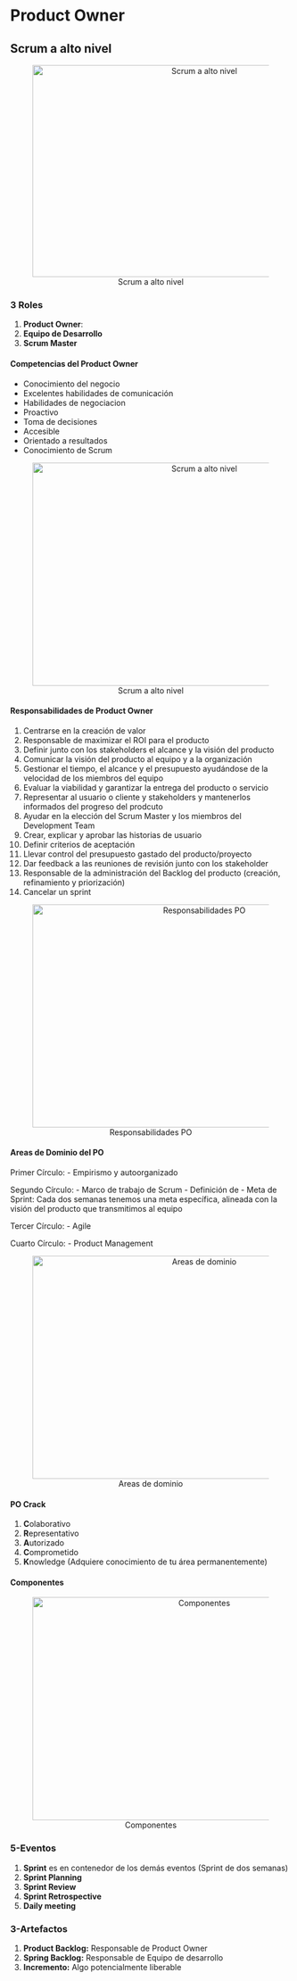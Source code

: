 # Product Owner

## Scrum a alto nivel

<center>
![Scrum a alto nivel](./imgs/P04_overview.png){#id .class width=600 height=380px}
</center>

### 3 Roles
1. **Product Owner**: 
2. **Equipo de Desarrollo**
3. **Scrum Master**

#### Competencias del Product Owner
- Conocimiento del negocio
- Excelentes habilidades de comunicación
- Habilidades de negociacion
- Proactivo
- Toma de decisiones
- Accesible
- Orientado a resultados
- Conocimiento de Scrum

<center>
![Scrum a alto nivel](./imgs/P04_habilidades.png){#id .class width=600 height=400px}
</center>


#### Responsabilidades de Product Owner

1. Centrarse en la creación de valor
2. Responsable de maximizar el ROI para el producto
3. Definir junto con los stakeholders el alcance y la visión del producto
4. Comunicar la visión del producto al equipo y a la organización
5. Gestionar el tiempo, el alcance y el presupuesto ayudándose de la velocidad de los miembros del equipo
6. Evaluar la viabilidad y garantizar la entrega del producto o servicio
7. Representar al usuario o cliente y stakeholders y mantenerlos informados del progreso del prodcuto
8. Ayudar en la elección del Scrum Master y los miembros del Development Team
9. Crear, explicar y aprobar las historias de usuario
10. Definir criterios de aceptación
11. Llevar control del presupuesto gastado del producto/proyecto
12. Dar feedback a las reuniones de revisión junto con los stakeholder
13. Responsable de la administración del Backlog del producto (creación, refinamiento y priorización)
14. Cancelar un sprint

<center>
![Responsabilidades PO](./imgs/P04_responsabilidades.png){#id .class width=600 height=400px}
</center>

#### Areas de Dominio del PO

Primer Círculo:
- Empirismo y autoorganizado

Segundo Círculo:
- Marco de trabajo de Scrum
  - Definición de 
  - Meta de Sprint: Cada dos semanas tenemos una meta específica, alineada con la visión del producto que transmitimos al equipo

Tercer Círculo:
- Agile

Cuarto Círculo:
- Product Management


<center>
![Areas de dominio](./imgs/P04_areas_dominio.png){#id .class width=600 height=400px}
</center>

#### PO Crack
1) **C**olaborativo
2) **R**epresentativo
3) **A**utorizado
4) **C**omprometido
5) **K**nowledge (Adquiere conocimiento de tu área permanentemente)

#### Componentes

<center>
![Componentes](./imgs/P04_componentes.png){#id .class width=600 height=400px}
</center>

### 5-Eventos
1. **Sprint** es en contenedor de los demás eventos (Sprint de dos semanas)
2. **Sprint Planning**
3. **Sprint Review** 
4. **Sprint Retrospective**
5. **Daily meeting**

### 3-Artefactos
1. **Product Backlog:** Responsable de Product Owner
2. **Spring Backlog:** Responsable de Equipo de desarrollo
3. **Incremento:** Algo potencialmente liberable


